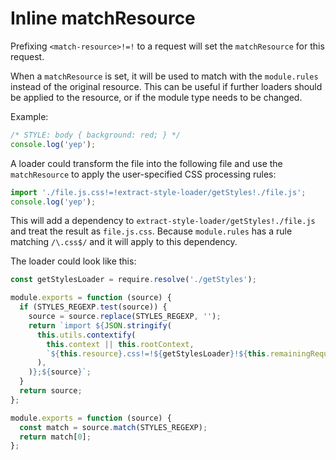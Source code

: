 
<WebpackLicense from="https://webpack.js.org/api/loaders/#inline-matchresource" />

# Inline matchResource

Prefixing `<match-resource>!=!` to a request will set the `matchResource` for this request.

When a `matchResource` is set, it will be used to match with the `module.rules` instead of the original resource. This can be useful if further loaders should be applied to the resource, or if the module type needs to be changed.

Example:

```js title="file.js"
/* STYLE: body { background: red; } */
console.log('yep');
```

A loader could transform the file into the following file and use the `matchResource` to apply the user-specified CSS processing rules:

```js title="file.js (transformed by loader)"
import './file.js.css!=!extract-style-loader/getStyles!./file.js';
console.log('yep');
```

This will add a dependency to `extract-style-loader/getStyles!./file.js` and treat the result as `file.js.css`.
Because `module.rules` has a rule matching `/\.css$/` and it will apply to this dependency.

The loader could look like this:

```js title="extract-style-loader/index.js"
const getStylesLoader = require.resolve('./getStyles');

module.exports = function (source) {
  if (STYLES_REGEXP.test(source)) {
    source = source.replace(STYLES_REGEXP, '');
    return `import ${JSON.stringify(
      this.utils.contextify(
        this.context || this.rootContext,
        `${this.resource}.css!=!${getStylesLoader}!${this.remainingRequest}`,
      ),
    )};${source}`;
  }
  return source;
};
```

```js title="extract-style-loader/getStyles.js"
module.exports = function (source) {
  const match = source.match(STYLES_REGEXP);
  return match[0];
};
```
